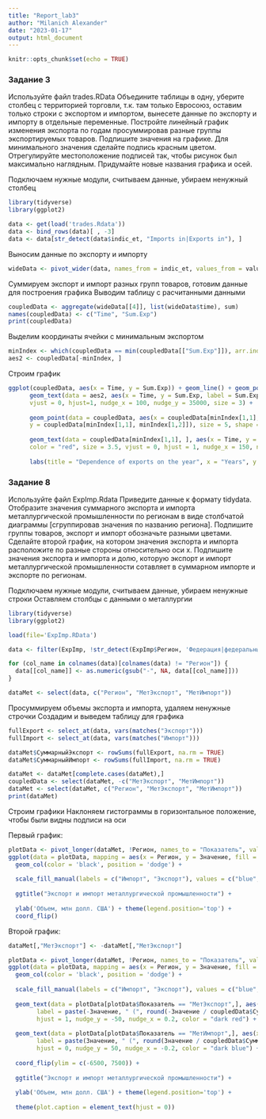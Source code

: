 ```yaml
---
title: "Report_lab3"
author: "Milanich Alexander"
date: "2023-01-17"
output: html_document
---
```


```r
knitr::opts_chunk$set(echo = TRUE)
```

### Задание 3
Используйте файл trades.RData 
Объедините таблицы в одну, уберите столбец с территорией торговли, т.к. там только Евросоюз, оставим только строки с экспортом и импортом, вынесете данные по экспорту и импорту в отдельные переменные. Постройте линейный график изменения экспорта по годам просуммировав разные группы экспортируемых товаров. Подпишите значения на графике. Для минимального значения сделайте подпись красным цветом. Отрегулируйте местоположение подписей так, чтобы рисунок был максимально наглядным. Придумайте новые названия графика и осей.


Подключаем нужные модули, считываем данные, убираем ненужный столбец
```r
library(tidyverse)
library(ggplot2)

data <- get(load('trades.Rdata'))
data <- bind_rows(data)[ , -3]
data <- data[str_detect(data$indic_et, "Imports in|Exports in"), ]
```


Выносим данные по экспорту и импорту
```r
wideData <- pivot_wider(data, names_from = indic_et, values_from = values)
```


Суммируем экспорт и импорт разных групп товаров, готовим данные для построения графика 
Выводим таблицу с расчитанными данными
```r
coupledData <- aggregate(wideData[[4]], list(wideData$time), sum)
names(coupledData) <- c("Time", "Sum.Exp")
print(coupledData)
```

Выделим координаты ячейки с минимальным экспортом
```r
minIndex <- which(coupledData == min(coupledData[["Sum.Exp"]]), arr.ind = TRUE)
aes2 <- coupledData[-minIndex, ]
```

Строим график
```r
ggplot(coupledData, aes(x = Time, y = Sum.Exp)) + geom_line() + geom_point() +
      geom_text(data = aes2, aes(x = Time, y = Sum.Exp, label = Sum.Exp),
      vjust = 0, hjust=1, nudge_x = 100, nudge_y = 35000, size = 3) +
  
      geom_point(data = coupledData, aes(x = coupledData[minIndex[1,1], minIndex[1,2] - 1],
      y = coupledData[minIndex[1,1], minIndex[1,2]]), size = 5, shape = "o", color = "red") +
  
      geom_text(data = coupledData[minIndex[1,1], ], aes(x = Time, y = Sum.Exp, label = Sum.Exp),
      color = "red", size = 3.5, vjust = 0, hjust = 1, nudge_x = 150, nudge_y = -35000, check_overlap = TRUE) +
  
      labs(title = "Dependence of exports on the year", x = "Years", y = "Total exports, million of ECU/EURO")
```

### Задание 8

Используйте файл ExpImp.Rdata
Приведите данные к формату tidydata. Отобразите значения суммарного экспорта и импорта металлургической промышленности по регионам в виде столбчатой диаграммы [сгруппировав значения по названию региона]. Подпишите группы товаров, экспорт и импорт обозначьте разными цветами. Сделайте второй график, на котором значения экспорта и импорта расположите по разные стороны относительно оси x. Подпишите значения экспорта и импорта и долю, которую экспорт и импорт металлургической промышленности сотавляет в суммарном импорте и экспорте по регионам.


Подключаем нужные модули, считываем данные, убираем ненужные строки
Оставляем столбцы с данными о металлургии
```r
library(tidyverse)
library(ggplot2)

load(file='ExpImp.RData')

data <- filter(ExpImp, !str_detect(ExpImp$Регион, 'Федерация|федеральный округ|в том числе'))

for (col_name in colnames(data)[colnames(data) != "Регион"]) {
  data[[col_name]] <- as.numeric(gsub("-", NA, data[[col_name]]))
}

dataMet <- select(data, c("Регион", "МетЭкспорт", "МетИмпорт"))
```


Просуммируем объемы экспорта и импорта, удаляем ненужные строчки
Создадим и выведем таблицу для графика
```r
fullExport <- select_at(data, vars(matches("Экспорт")))
fullImport <- select_at(data, vars(matches("Импорт")))

dataMet$СуммарныйЭкспорт <- rowSums(fullExport, na.rm = TRUE)
dataMet$СуммарныйИмпорт <- rowSums(fullImport, na.rm = TRUE)

dataMet <- dataMet[complete.cases(dataMet),]
coupledData <- select(dataMet, -c("МетЭкспорт", "МетИмпорт"))
dataMet <- select(dataMet, c("Регион", "МетЭкспорт", "МетИмпорт"))
print(dataMet)
```

Строим графики
Наклоняем гистограммы в горизонтальное положение, чтобы были видны подписи на оси

Первый график:
```r
plotData <- pivot_longer(dataMet, !Регион, names_to = "Показатель", values_to = "Значение")
ggplot(data = plotData, mapping = aes(x = Регион, y = Значение, fill = Показатель)) +
  geom_col(color = 'black', position = 'dodge') +
  
  scale_fill_manual(labels = c("Импорт", "Экспорт"), values = c("blue", "red")) +
  
  ggtitle("Экспорт и импорт металлургической промышленности") +
  
  ylab('Объем, млн долл. США') + theme(legend.position='top') +
  coord_flip()
```

Второй график:
```r
dataMet[,"МетЭкспорт"] <- -dataMet[,"МетЭкспорт"]

plotData <- pivot_longer(dataMet, !Регион, names_to = "Показатель", values_to = "Значение")
ggplot(data = plotData, mapping = aes(x = Регион, y = Значение, fill = Показатель)) +
  geom_col(color = 'black', position = 'dodge') +
  
  scale_fill_manual(labels = c("Импорт", "Экспорт"), values = c("blue", "red")) +
  
  geom_text(data = plotData[plotData$Показатель == "МетЭкспорт",], aes(x = Регион, y = Значение, 
        label = paste(-Значение, " (", round(-Значение / coupledData$СуммарныйЭкспорт * 100, digits = 1), "%)", sep = "")), size = 4,
        hjust = 1, nudge_y = -50, nudge_x = 0.2, color = "dark red") +
  
  geom_text(data = plotData[plotData$Показатель == "МетИмпорт",], aes(x = Регион, y = Значение, 
        label = paste(Значение, " (", round(Значение / coupledData$СуммарныйИмпорт * 100, digits = 1), "%)", sep = "")), size = 4, 
        hjust = 0, nudge_y = 50, nudge_x = -0.2, color = "dark blue") +
  
  coord_flip(ylim = c(-6500, 7500)) +
  
  ggtitle("Экспорт и импорт металлургической промышленности") +
  
  ylab('Объем, млн долл. США') + theme(legend.position='top') +
  
  theme(plot.caption = element_text(hjust = 0))
```
